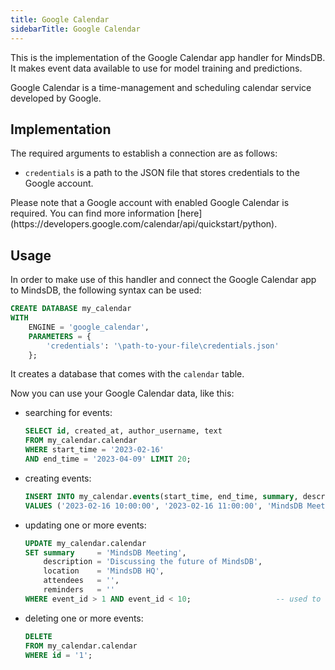 ```yaml
---
title: Google Calendar
sidebarTitle: Google Calendar
---
```


This is the implementation of the Google Calendar app handler for MindsDB. It makes event data available to use for model training and predictions.

Google Calendar is a time-management and scheduling calendar service developed by Google.

## Implementation

The required arguments to establish a connection are as follows:

* `credentials` is a path to the JSON file that stores credentials to the Google account.

<Tip>
Please note that a Google account with enabled Google Calendar is required. You can find more information [here](https://developers.google.com/calendar/api/quickstart/python).
</Tip>

## Usage

In order to make use of this handler and connect the Google Calendar app to MindsDB, the following syntax can be used:

```sql
CREATE DATABASE my_calendar
WITH
    ENGINE = 'google_calendar',
    PARAMETERS = {
        'credentials': '\path-to-your-file\credentials.json'
    };
```

It creates a database that comes with the `calendar` table.

Now you can use your Google Calendar data, like this:

* searching for events:

    ```sql
    SELECT id, created_at, author_username, text
    FROM my_calendar.calendar
    WHERE start_time = '2023-02-16'
    AND end_time = '2023-04-09' LIMIT 20;
    ```

* creating events:

    ```sql
    INSERT INTO my_calendar.events(start_time, end_time, summary, description, location, attendees, reminders, timeZone)
    VALUES ('2023-02-16 10:00:00', '2023-02-16 11:00:00', 'MindsDB Meeting', 'Discussing the future of MindsDB', 'MindsDB HQ', '', 'Europe/Athens');
    ```

* updating one or more events:

    ```sql
    UPDATE my_calendar.calendar
    SET summary     = 'MindsDB Meeting',
        description = 'Discussing the future of MindsDB',
        location    = 'MindsDB HQ',
        attendees   = '',
        reminders   = ''
    WHERE event_id > 1 AND event_id < 10;                   -- used to update events in a given range
    ```

* deleting one or more events:

    ```sql
    DELETE
    FROM my_calendar.calendar
    WHERE id = '1';
    ```
